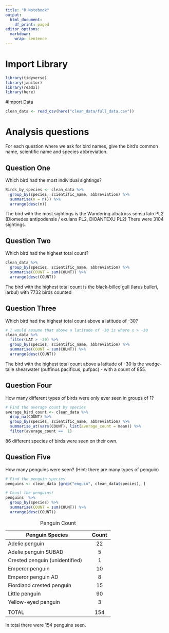 ```yaml
---
title: "R Notebook"
output:
  html_document:
    df_print: paged
editor_options:
  markdown:
    wrap: sentence
---
```


# Import Library

```r
library(tidyverse)
library(janitor)
library(readxl)
library(here)
```

#Import Data

```r
clean_data <- read_csv(here("clean_data/full_data.csv"))
```

# Analysis questions

For each question where we ask for bird names, give the bird's common name, scientific name and species abbreviation.

## Question One

Which bird had the most individual sightings?

```r
Birds_by_species <- clean_data %>% 
  group_by(species, scientific_name, abbreviation) %>% 
  summarise(n = n()) %>% 
  arrange(desc(n))
```

The bird with the most sightings is the Wandering albatross sensu lato PL2 (Diomedea antipodensis / exulans PL2, DIOANTEXU PL2) There were 3104 sightings.

## Question Two

Which bird had the highest total count?

```r
clean_data %>% 
  group_by(species, scientific_name, abbreviation) %>% 
  summarise(COUNT = sum(COUNT)) %>% 
  arrange(desc(COUNT))
```

The bird with the highest total count is the black-billed gull (larus bulleri, larbul) with 7732 birds counted

## Question Three

Which bird had the highest total count above a latitude of -30?

```r
# I would assume that above a latitude of -30 is where x > -30
clean_data %>% 
  filter(LAT > -30) %>% 
  group_by(species, scientific_name, abbreviation) %>% 
  summarise(COUNT = sum(COUNT)) %>% 
  arrange(desc(COUNT))
```

The bird with the highest total count above a latitude of -30 is the wedge-taile shearwater (puffinus pacificus, pufpac) - with a count of 855.

## Question Four

How many different types of birds were only ever seen in groups of 1?

```r
# Find the average count by species
average_bird_count <- clean_data %>% 
  drop_na(COUNT) %>%
  group_by(species, scientific_name, abbreviation) %>% 
  summarise_at(vars(COUNT), list(average_count = mean)) %>% 
  filter(average_count ==  1)
```

86 different species of birds were seen on their own.

## Question Five

How many penguins were seen?
(Hint: there are many types of penguin)

```r
# Find the penguin species
penguins <- clean_data [grep("enguin", clean_data$species), ]
```

```r
# Count the penguins!
penguins  %>% 
  group_by(species) %>% 
  summarise(COUNT = sum(COUNT)) %>% 
  arrange(desc(COUNT))
```

+--------------------------------+-------------+
| Penguin Species                | Count       |
+================================+:===========:+
| Adelie penguin                 | 22          |
+--------------------------------+-------------+
| Adelie penguin SUBAD           | 5           |
+--------------------------------+-------------+
| Crested penguin (unidentified) | 1           |
+--------------------------------+-------------+
| Emperor penguin                | 10          |
+--------------------------------+-------------+
| Emperor penguin AD             | 8           |
+--------------------------------+-------------+
| Fiordland crested penguin      | 15          |
+--------------------------------+-------------+
| Little penguin                 | 90          |
+--------------------------------+-------------+
| Yellow-eyed penguin            | 3           |
+--------------------------------+-------------+
|                                |             |
+--------------------------------+-------------+
| TOTAL                          | 154         |
+--------------------------------+-------------+

: Penguin Count

In total there were 154 penguins seen.
